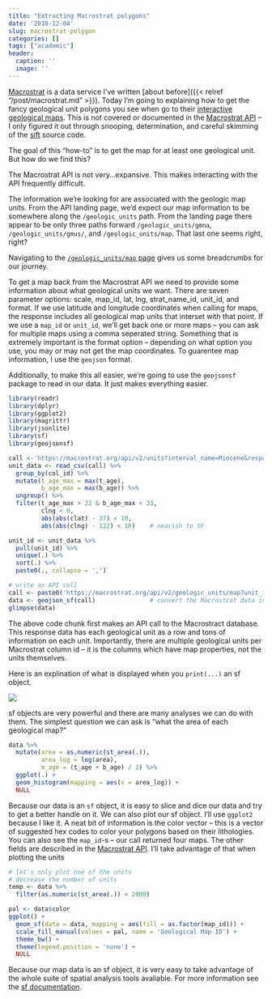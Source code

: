 ```yaml
---
title: "Extracting Macrostrat polygons"
date: '2018-12-04'
slug: macrostrat-polygon
categories: []
tags: ["academic"]
header:
  caption: ''
  image: ''
---
```


[Macrostrat](https://macrostrat.org/) is a data service I've written [about before]({{< relref "/post/macrostrat.md" >}}). Today I'm going to explaining how to get the fancy geological unit polygons you see when go to their [interactive](https://macrostrat.org/map/#/z=1.5/x=16/y=23/bedrock/lines/) [geological maps](https://macrostrat.org/burwell/#3/40.80/-94.10). This is not covered or documented in the [Macrostrat API](https://macrostrat.org/api/v2/) -- I only figured it out through snooping, determination, and careful skimming of the [sift](https://github.com/UW-Macrostrat/sift) source code.

The goal of this "how-to" is to get the map for at least one geological unit. But how do we find this?

The Macrostrat API is not very...expansive. This makes interacting with the API frequently difficult. 

The information we're looking for are associated with the geologic map units. From the API landing page, we'd expect our map information to be somewhere along the `/geologic_units` path. From the landing page there appear to be only three paths forward `/geologic_units/gmna`, `/geologic_units/gmus/`, and `/geologic_units/map`. That last one seems right, right?

Navigating to the [`/geologic_units/map` page](https://macrostrat.org/api/v2/geologic_units/map) gives us some breadcrumbs for our journey.

To get a map back from the Macrostrat API we need to provide some information about what geological units we want. There are seven parameter options: scale, map_id, lat, lng, strat_name_id, unit_id, and format. If we use latitude and longitude coordinates when calling for maps, the response includes all geological map units that interset with that point. If we use a `map_id` or `unit_id`, we'll get back one or more maps -- you can ask for multiple maps using a comma seperated string. Something that is extremely important is the format option -- depending on what option you use, you may or may not get the map coordinates. To guarentee map information, I use the `geojson` format.

Additionally, to make this all easier, we're going to use the `geojsonsf` package to read in our data. It just makes everything easier.
```r
library(readr)
library(dplyr)
library(ggplot2)
library(magrittr)
library(jsonlite)
library(sf)
library(geojsonsf)

call <-'https://macrostrat.org/api/v2/units?interval_name=Miocene&response=long&format=csv'
unit_data <- read_csv(call) %>%
  group_by(col_id) %>%
  mutate(t_age_max = max(t_age),
         b_age_max = max(b_age)) %>%
  ungroup() %>%
  filter(t_age_max > 22 & b_age_max < 33,
         clng < 0,
         abs(abs(clat) - 37) < 10,
         abs(abs(clng) - 122) < 10)    # nearish to SF

unit_id <- unit_data %>%
  pull(unit_id) %>%
  unique(.) %>%
  sort(.) %>%
  paste0(., collapse = ',')

# write an API call
call <- paste0('https://macrostrat.org/api/v2/geologic_units/map?unit_id=', unit_id, '&format=geojson_bare')
data <- geojson_sf(call)               # convert the Macrostrat data into an sf object
glimpse(data)
```

The above code chunk first makes an API call to the Macrostract database. This response data has each geological unit as a row and tons of information on each unit. Importantly, there are multiple geological units per Macrostrat column id -- it is the columns which have map properties, not the units themselves.

Here is an explination of what is displayed when you `print(...)` an sf object.

![](/img/sf_xfig.png)


sf objects are very powerful and there are many analyses we can do with them. The simplest question we can ask is "what the area of each geological map?"
```r
data %>%
  mutate(area = as.numeric(st_area(.)),
         area_log = log(area),
         m_age = (t_age + b_age) / 2) %>%
  ggplot(.) +
  geom_histogram(mapping = aes(x = area_log)) +
  NULL
```

Because our data is an `sf` object, it is easy to slice and dice our data and try to get a better handle on it. We can also plot our sf object. I'll use `ggplot2` because I like it. A neat bit of information is the color vector -- this is a vector of suggested hex codes to color your polygons based on their lithologies. You can also see the `map_id`-s -- our call returned four maps. The other fields are described in the [Macrostrat API](https://macrostrat.org/api/v2/geologic_units/map). I'll take advantage of that when plotting the units
```r
# let's only plot one of the units
# decrease the number of units
temp <- data %>%
  filter(as.numeric(st_area(.)) < 2000)

pal <- data$color
ggplot() +
  geom_sf(data = data, mapping = aes(fill = as.factor(map_id))) +
  scale_fill_manual(values = pal, name = 'Geological Map ID') +
  theme_bw() +
  theme(legend.position = 'none') +
  NULL
```

Because our map data is an sf object, it is very easy to take advantage of the whole suite of spatial analysis tools avaliable. For more information see the [sf documentation](https://r-spatial.github.io/sf/index.html).
